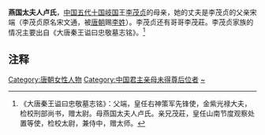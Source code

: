 '''燕国太夫人卢氏'''，[[中国|中国]][[五代十国|五代十国]][[岐国|岐国]]王[[李茂贞|李茂贞]]的母亲，她的丈夫是李茂贞的父亲宋端（李茂贞原名宋文通，被[[唐朝|唐朝]]赐[[李姓|李姓]]）。李茂贞还有哥哥李茂莊。李茂贞家族的情况主要出自《大唐秦王谥曰忠敬墓志铭》。<ref>《大唐秦王谥曰忠敬墓志铭》：父端，皇任右神策军先锋使，金紫光禄大夫，检校刑部尚书，赠太尉。母燕国太夫人卢氏。亲兄茂莊，皇任山南节度观察处置等使，检校太尉，兼侍中，赠太师。</ref>

==注释==
{{Reflist}}

{{十国皇后}}
{{DEFAULTSORT:L}}
[[Category:唐朝女性人物|Category:唐朝女性人物]]
[[Category:中国君主亲母未得尊后位者|Category:中国君主亲母未得尊后位者]]
[[Category:盧姓|~]]
